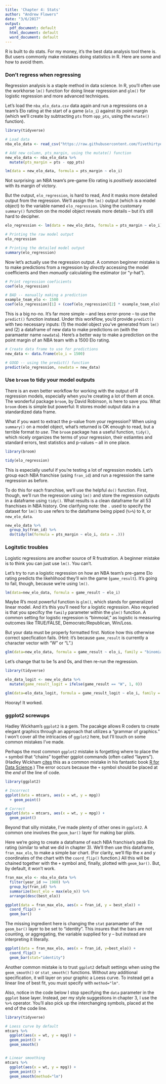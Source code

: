 ```yaml
---
title: 'Chapter 4: Stats'
author: "Andrew Flowers"
date: "3/6/2017"
output:
  pdf_document: default
  html_document: default
  word_document: default
---
```

R is built to do stats. For my money, it's the best data analysis tool there is. But users commonly make mistakes doing statistics in R. Here are some and how to avoid them.

### Don't regress when regressing

Regression analysis is a staple method in data science. In R, you'll often use the workhorse `lm()` function for doing linear regression and `glm()` for logistic regression and more advanced techniques. 

Let's load the `nba_elo_data.csv` data again and run a regressions on a team's Elo rating at the start of a game (`elo_i`) against its point margin (which we'll create by subtracting `pts` from `opp_pts`, using the `mutate()` function). 
```r
library(tidyverse)

# Load data
nba_elo_data <- read_csv("https://raw.githubusercontent.com/fivethirtyeight/data/master/nba-elo/nbaallelo.csv")

# Add new column, pts_margin, using the mutate() function
new_elo_data <- nba_elo_data %>% 
  mutate(pts_margin = pts - opp_pts)

lm(data = new_elo_data, formula = pts_margin ~ elo_i)
```
Not surprising: an NBA team's pre-game Elo rating is _positively_ associated with its margin of victory.

But the output, `elo_regression`, is hard to read, And it masks more detailed output from the regression.  We'll assign the `lm()` output (which is a model object) to the variable named `elo_regression`. Using the customary `summary()` function on the model object reveals more details -- but it's still hard to decipher.
```r
elo_regression <- lm(data = new_elo_data, formula = pts_margin ~ elo_i)

# Printing the raw model output
elo_regression

# Printing the detailed model output 
summary(elo_regression)
```

Now let's actually use the regression output. A common beginner mistake is to make predictions from a regression by _directly_ accessing the model coefficients and then _manually_ calculating the estimator (or "y-hat").

```r

# Print regression coeficients
coef(elo_regression)

# BAD -- manually making a prediction
example_team_elo <- 1500
coef(elo_regression)[1] + (coef(elo_regression)[2] * example_team_elo)
```

This is a big no-no. It's far more simple -- and less error-prone -- to use the `predict()` function instead. Under this workflow, you'd provide `predict()` with two necessary inputs: (1) the model object you've generated from `lm()` and (2) a dataframe of new data to make predictions on (with the paramaeter name `newdata`). Here's a better way to make a prediction on the point margin of an NBA team with a 1500 Elo rating.

```r

# Create data frame to use for predictions
new_data <- data.frame(elo_i = 1500)

# GOOD -- using the predict() function
predict(elo_regression, newdata = new_data)
```

### Use `broom` to tidy your model outputs

There is an even better workflow for working with the output of R regression models, especially when you're creating a lot of them at once. The wonderful package `broom`, by David Robinson, is here to save you. What `broom` does is simple but powerful: It stores model output data in a standardized data frame. 

What if you want to extract the p-value from your regression? When using `summary()` on a model object, what's returned is OK enough to read, but a terrible format _to use_. The `broom` package has a useful function, `tidy()`, which nicely organizes the terms of your regression, their estiamtes and standard errors, test statistics and p-values -- all in one place.

```r
library(broom)

tidy(elo_regression)
```

This is especially useful if you're testing a lot of regression models. Let's group each NBA franchise (using `fran_id`) and run a regression the same regression as before. 

To do this for each franchise, we'll use the helpful `do()` function. First, though, we'll run the regression using `lm()` and store the regression outputs in a dataframe using `tidy()`. What results is a clean dataframe for all 53 franchises in NBA history. One clarifying note: the `.` used to specify the dataset for `lm()` to use refers to the dataframe being piped (`%>%`) to it, or `new_elo_data`.

```r
new_elo_data %>% 
  group_by(fran_id) %>% 
  do(tidy(lm(formula = pts_margin ~ elo_i, data = .)))
```

### Logitstic troubles

Logistic regressions are another source of R frustration. A beginner mistake is to think you can just use `lm()`. You can't. 

Let's try to run a logistic regression on how an NBA team's pre-game Elo rating predicts the likehlihood they'll win the game (`game_result`). It's going to fail, though, because we're using `lm()`.

```r
lm(data=new_elo_data, formula = game_result ~ elo_i)
```

Maybe R's most powerful function is `glm()`, which stands for generalized linear model. And it's this you'll need for a logistic regression. Also requried is that you specifcy the `family` parameter within the `glm()` function. A common setting for logistic regression is "binmoial," as logistic is measuring outcomes like TRUE/FALSE, Democratc/Republican, Win/Loss. 

But your data must be properly formatted first. Notice how this otherwise correct specfication fails. (Hint: it's because `game_result` is currently a character vector with "W" or "L".)

```r
glm(data=new_elo_data, formula = game_result ~ elo_i, family = "binomial")
```

Let's change that to be 1s and 0s, and then re-run the regression.

```r
library(tidyverse)

elo_data_logit <- new_elo_data %>% 
  mutate(game_result_logit = ifelse(game_result == "W", 1, 0))

glm(data=elo_data_logit, formula = game_result_logit ~ elo_i, family = "binomial")
```

Hooray! It worked.

### ggplot2 screwups

Hadley Wickham's `ggplot2` is a gem. The pacakge allows R coders to create elegant graphics through an approach that utilizes a "grammar of graphics." I won't cover all the intricacies of `ggplot2` here, but I'll touch on some common mistakes I've made.

Perhaps the most common `ggplot2` mistake is forgetting where to place the `+` symbol that "chains" together ggplot commands (often called "layers"). (Hadley Wickham [cites](http://r4ds.had.co.nz/data-visualisation.html#common-problems) this as a common mistake in his fantastic book [R for Data Science](http://r4ds.had.co.nz/).) The error occurs because the `+` symbol should be placed at the _end_ of the line of code.

```r
library(ggplot2)

# Incorrect
ggplot(data = mtcars, aes(x = wt, y = mpg))
  + geom_point()

# Correct 
ggplot(data = mtcars, aes(x = wt, y = mpg)) +
  geom_point()
```

Beyond that silly mistake, I've made plenty of other ones in `ggplot2`. A common one involves the `geom_bar()` layer for making bar plots. 

Here we're going to create a dataframe of each NBA franchise's peak Elo rating (similar to what we did in chapter 3). We'll then use this dataframe, `fran_max_elo`, to make a simple bar chart. (For clarity, we'll flip the x and y coordinates of the chart with the `coord_flip()` function.) All this will be chained together with the `+` symbol and, finally, plotted with `geom_bar()`. But, by default, it won't work.

```r
fran_max_elo <- nba_elo_data %>% 
  filter(year_id >= 1980) %>% 
  group_by(fran_id) %>% 
  summarize(best_elo = max(elo_n)) %>% 
  arrange(desc(best_elo))

ggplot(data = fran_max_elo, aes(x = fran_id, y = best_elo)) +
  coord_flip() +
  geom_bar()
```

The missing ingredient here is changing the `stat` paramaeter of the `geom_bar()` layer to be set to "identity". This insures that the bars are not counting, or aggregating, the variable supplied for y -- but instead are interpreting it literally.

```r
ggplot(data = fran_max_elo, aes(x = fran_id, y=best_elo)) +
  coord_flip() +
  geom_bar(stat="identity")
```


Another common mistake is to trust `ggplot2` default settings when using the `geom_smooth()` or `stat_smooth()` functions. Without any additional specification, it will layer on your graphic a Loess curve. To instead get a linear line of best fit, you must specify with `method="lm"`. 

Also, notice in the code below I stop specifying the `data` parameter in the `ggplot` base layer. Instead, per my style suggestions in chapter 3, I use the `%>%` operator. You'll also pick up the interchanging symbols, placed at the end of the code line.

```r
library(tidyverse)

# Loess curve by default
mtcars %>% 
  ggplot(aes(x = wt, y = mpg)) +
  geom_point() +
  geom_smooth()


# Linear smoothing
mtcars %>% 
  ggplot(aes(x = wt, y = mpg)) +
  geom_point() +
  geom_smooth(method="lm")
```